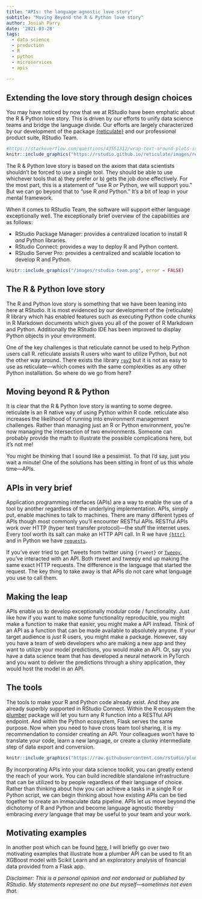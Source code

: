 ```yaml
---
title: "APIs: the language agnostic love story"
subtitle: "Moving Beyond the R & Python love story"
author: Josiah Parry
date: '2021-03-28'
tags:
  - data science
  - production
  - R
  - python
  - microservices
  - apis
  
---
```


## Extending the love story through design choices

You may have noticed by now that we at RStudio have been emphatic about the R & Python love story. This is driven by our efforts to unify data science teams and bridge the language divide. Our efforts are largely characterized by our development of the package [{reticulate}](https://rstudio.github.io/reticulate/) and our professional product suite, RStudio Team.  

```r
#https://stackoverflow.com/questions/43551312/wrap-text-around-plots-in-markdown
knitr::include_graphics("https://rstudio.github.io/reticulate/images/reticulated_python.png")
```


The R & Python love story is based on the axiom that data scientists shouldn't be forced to use a single tool. They should be able to use whichever tools that a) they prefer or b) gets the job done effectively. For the most part, this is a statement of "use R _or_ Python, we will support you." But we can go beyond that to "use R _and_ Python." It's a bit of leap in your mental framework.


When it comes to RStudio Team, the software will support either language exceptionally well. The exceptionally brief overview of the capabilities are as follows:

- RStudio Package Manager: provides a centralized location to install R _and_ Python libraries.
- RStudio Connect: provides a way to deploy R and Python content.
- RStudio Server Pro: provides a centralized and scalable location to develop R and Python.

```r
knitr::include_graphics("/images/rstudio-team.png", error = FALSE)
```


## The R & Python love story

The R and Python love story is something that we have been leaning into here at RStudio. It is most evidenced by our development of the {reticulate} R library which has enabled features such as executing Python code chunks in R Markdown documents which gives you all of the power of R Markdown and Python. Additionally the RStudio IDE has been improved to display Python objects in your environment.

One of the key challenges is that reticulate cannot be used to help Python users call R. reticulate assists R users who want to utilize Python, but not the other way around. There exists the library [`rpy2`](https://rpy2.github.io/doc/latest/html/overview.html#background) but it is not as easy to use as reticulate—which comes with the same complexities as any other Python installation. So where do we go from here?

## Moving beyond R & Python 

It is clear that the R & Python love story is wanting to some degree. reticulate is an R native way of using Python within R code. reticulate also increases the likelihood of running into environment management challenges. Rather than managing just an R or Python environment, you're now managing the intersection of two environments. Someone can probably provide the math to illustrate the possible complications here, but it's not me! 

You might be thinking that I sound like a pessimist. To that I'd say, just you wait a minute! One of the solutions has been sitting in front of us this whole time—APIs.


## APIs in very brief

Application programming interfaces (APIs) are a way to enable the use of a tool by another regardless of the underlying implementation. APIs, simply put, enable machines to talk to machines. There are many different types of APIs though most commonly you'll encounter RESTful APIs. RESTful APIs work over HTTP (hyper text transfer protocol)—the stuff the internet uses. Every tool worth its salt can make an HTTP API call. In R we have [`{httr}`](https://httr.r-lib.org/) and in Python we have [`requests`](https://requests.readthedocs.io/en/master/). 

If you've ever tried to get Tweets from twitter using `{rtweet}` or [`Tweepy`](https://www.tweepy.org/), you've interacted with an API. Both rtweet and tweepy end up making the same exact HTTP requests. The difference is the language that started the request. The key thing to take away is that APIs do not care what language you use to call them. 

## Making the leap

APIs enable us to develop exceptionally modular code / functionality. Just like how if you want to make some functionality reproducible, you might make a function to make that easier, you might make a API instead. Think of an API as a function that can be made available to absolutely anyone. If your target audience is _just_ R users, you might make a package. However, say you have a team of web developers who are making a new app and they want to utilize your model predictions, you would make an API. Or, say you have a data science team that has developed a neural network in PyTorch and you want to deliver the predictions through a shiny application, they would host the model in an API.

## The tools 

The tools to make your R and Python code already exist. And they are already superbly supported in RStudio Connect. Within the R ecosystem the [plumber](https://www.rplumber.io/) package will let you turn any R function into a RESTful API endpoint. And within the Python ecosystem, Flask serves the same purpose. Now when you need to have cross team tool sharing, it is my recommendation to consider creating an API. Your colleagues won't have to translate your code, learn a new language, or create a clunky intermediate step of data export and conversion.

```r
knitr::include_graphics("https://raw.githubusercontent.com/rstudio/plumber/master/logo/plumber.svg")
```


By incorporating APIs into your data science toolkit, you can greatly extend the reach of your work. You can build incredible standalone infrastructure that can be utilized to by people regardless of their language of choice. Rather than thinking about how you can achieve a tasks in a single R or Python script, we can begin thinking about how existing APIs can be tied together to create an immaculate data pipeline. APIs let us move beyond the dichotomy of R and Python and become language agnostic thereby embracing _every_ language that may be useful to your team and your work. 

## Motivating examples

In another post which can be found [here](tbd), I will briefly go over two motivating examples that illustrate how a plumber API can be used to fit an XGBoost model with Scikit Learn and an exploratory analysis of financial data provided from a Flask app. 

_Disclaimer: This is a personal opinion and not endorsed or published by RStudio. My statements represent no one but myself—sometimes not even that._
